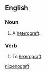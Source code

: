 ==English==

===Noun===
{{en-noun}}

# A [[heterograft]].

===Verb===
{{en-verb}}

# To [[heterograft]].

[[nl:xenograft]]